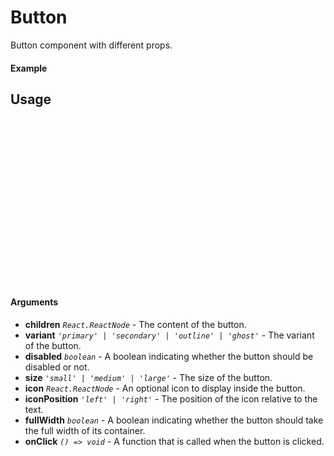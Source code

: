 
<Meta of={Button} title="Button" />

# Button

Button component with different props.

#### Example

<Canvas of={Button.Component} />

## Usage

```ts
import { Button } from "sld-ui";

const Example = () => {
  return (
    <Button
      size="small"
      onClick={() => console.log("Clicked")}
      variant="primary"
      icon={null}
      iconPosition="right"
      fullWidth={false}
    >
      Button
    </Button>
  );
};

export default Example;
```

#### Arguments

- **children** _`React.ReactNode`_ - The content of the button.
- **variant** _`'primary' | 'secondary' | 'outline' | 'ghost'`_ - The variant of
  the button.
- **disabled** _`boolean`_ - A boolean indicating whether the button should be
  disabled or not.
- **size** _`'small' | 'medium' | 'large'`_ - The size of the button.
- **icon** _`React.ReactNode`_ - An optional icon to display inside the button.
- **iconPosition** _`'left' | 'right'`_ - The position of the icon relative to
  the text.
- **fullWidth** _`boolean`_ - A boolean indicating whether the button should
  take the full width of its container.
- **onClick** _`() => void`_ - A function that is called when the button is
  clicked.
